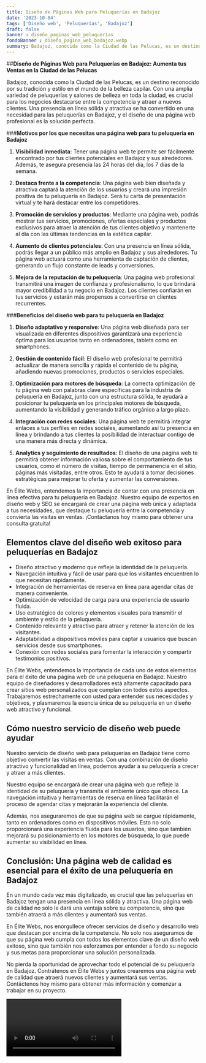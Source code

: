 ```yaml
---
title: Diseño de Páginas Web para Peluquerías en Badajoz
date: '2023-10-04'
tags: ['Diseño web', 'Peluquerías', 'Badajoz']
draft: false
banner : diseño_paginas_web_peluquerías
fondoBanner : diseño_pagina_web_badajoz.webp
summary: Badajoz, conocida como la Ciudad de las Pelucas, es un destino reconocido por su tradición y estilo en el mundo de la belleza capilar. Con una amplia variedad de peluquerías y salones de belleza en toda la ciudad, es crucial para los negocios destacarse entre la competencia y atraer a nuevos clientes. Una presencia en línea sólida y atractiva se ha convertido en una necesidad para las peluquerías en Badajoz, y el diseño de una página web profesional es la solución perfecta.
---
```


##**Diseño de Páginas Web para Peluquerías en Badajoz: Aumenta tus Ventas en la Ciudad de las Pelucas**

Badajoz, conocida como la Ciudad de las Pelucas, es un destino reconocido por su tradición y estilo en el mundo de la belleza capilar. Con una amplia variedad de peluquerías y salones de belleza en toda la ciudad, es crucial para los negocios destacarse entre la competencia y atraer a nuevos clientes. Una presencia en línea sólida y atractiva se ha convertido en una necesidad para las peluquerías en Badajoz, y el diseño de una página web profesional es la solución perfecta.

###**Motivos por los que necesitas una página web para tu peluquería en Badajoz** 

1. **Visibilidad inmediata**: Tener una página web te permite ser fácilmente encontrado por tus clientes potenciales en Badajoz y sus alrededores. Además, te asegura presencia las 24 horas del día, los 7 días de la semana.

2. **Destaca frente a la competencia**: Una página web bien diseñada y atractiva captará la atención de los usuarios y creará una impresión positiva de tu peluquería en Badajoz. Será tu carta de presentación virtual y te hará destacar entre los competidores.

3. **Promoción de servicios y productos**: Mediante una página web, podrás mostrar tus servicios, promociones, ofertas especiales y productos exclusivos para atraer la atención de tus clientes objetivo y mantenerte al día con las últimas tendencias en la estética capilar.

4. **Aumento de clientes potenciales**: Con una presencia en línea sólida, podrás llegar a un público más amplio en Badajoz y sus alrededores. Tu página web actuará como una herramienta de captación de clientes, generando un flujo constante de leads y conversiones.

5. **Mejora de la reputación de tu peluquería**: Una página web profesional transmitirá una imagen de confianza y profesionalismo, lo que brindará mayor credibilidad a tu negocio en Badajoz. Los clientes confiarán en tus servicios y estarán más propensos a convertirse en clientes recurrentes.

###**Beneficios del diseño web para tu peluquería en Badajoz**

1. **Diseño adaptativo y responsive**: Una página web diseñada para ser visualizada en diferentes dispositivos garantizará una experiencia óptima para los usuarios tanto en ordenadores, tablets como en smartphones.

2. **Gestión de contenido fácil**: El diseño web profesional te permitirá actualizar de manera sencilla y rápida el contenido de tu página, añadiendo nuevas promociones, productos o servicios especiales.

3. **Optimización para motores de búsqueda**: La correcta optimización de tu página web con palabras clave específicas para la industria de peluquería en Badajoz, junto con una estructura sólida, te ayudará a posicionar tu peluquería en los principales motores de búsqueda, aumentando la visibilidad y generando tráfico orgánico a largo plazo.

4. **Integración con redes sociales**: Una página web te permitirá integrar enlaces a tus perfiles en redes sociales, aumentando así tu presencia en línea y brindando a tus clientes la posibilidad de interactuar contigo de una manera más directa y dinámica.

5. **Analytics y seguimiento de resultados**: El diseño de una página web te permitirá obtener información valiosa sobre el comportamiento de tus usuarios, como el número de visitas, tiempo de permanencia en el sitio, páginas más visitadas, entre otros. Esto te ayudará a tomar decisiones estratégicas para mejorar tu oferta y aumentar las conversiones.

En Élite Webs, entendemos la importancia de contar con una presencia en línea efectiva para tu peluquería en Badajoz. Nuestro equipo de expertos en diseño web y SEO se encargará de crear una página web única y adaptada a tus necesidades, que destaque tu peluquería entre la competencia y convierta las visitas en ventas. ¡Contáctanos hoy mismo para obtener una consulta gratuita!

<GifSeo />

<Cta />

## Elementos clave del diseño web exitoso para peluquerías en Badajoz

- Diseño atractivo y moderno que refleje la identidad de la peluquería.
- Navegación intuitiva y fácil de usar para que los visitantes encuentren lo que necesitan rápidamente.
- Integración de herramientas de reserva en línea para agendar citas de manera conveniente.
- Optimización de velocidad de carga para una experiencia de usuario fluida.
- Uso estratégico de colores y elementos visuales para transmitir el ambiente y estilo de la peluquería.
- Contenido relevante y atractivo para atraer y retener la atención de los visitantes.
- Adaptabilidad a dispositivos móviles para captar a usuarios que buscan servicios desde sus smartphones.
- Conexión con redes sociales para fomentar la interacción y compartir testimonios positivos.

En Élite Webs, entendemos la importancia de cada uno de estos elementos para el éxito de una página web de una peluquería en Badajoz. Nuestro equipo de diseñadores y desarrolladores está altamente capacitado para crear sitios web personalizados que cumplan con todos estos aspectos. Trabajaremos estrechamente con usted para entender sus necesidades y objetivos, y plasmaremos la esencia única de su peluquería en un diseño web atractivo y funcional.

## Cómo nuestro servicio de diseño web puede ayudar

Nuestro servicio de diseño web para peluquerías en Badajoz tiene como objetivo convertir las visitas en ventas. Con una combinación de diseño atractivo y funcionalidad en línea, podemos ayudar a su peluquería a crecer y atraer a más clientes.

Nuestro equipo se encargará de crear una página web que refleje la identidad de su peluquería y transmita el ambiente único que ofrece. La navegación intuitiva y herramientas de reserva en línea facilitarán el proceso de agendar citas y mejorarán la experiencia del cliente.

Además, nos aseguraremos de que su página web se cargue rápidamente, tanto en ordenadores como en dispositivos móviles. Esto no solo proporcionará una experiencia fluida para los usuarios, sino que también mejorará su posicionamiento en los motores de búsqueda, lo que puede aumentar su visibilidad en línea.

## Conclusión: Una página web de calidad es esencial para el éxito de una peluquería en Badajoz

En un mundo cada vez más digitalizado, es crucial que las peluquerías en Badajoz tengan una presencia en línea sólida y atractiva. Una página web de calidad no solo le dará una ventaja sobre su competencia, sino que también atraerá a más clientes y aumentará sus ventas.

En Élite Webs, nos enorgullece ofrecer servicios de diseño y desarrollo web que destacan por encima de la competencia. No solo nos aseguramos de que su página web cumpla con todos los elementos clave de un diseño web exitoso, sino que también nos esforzamos por entender a fondo su negocio y sus metas para proporcionar una solución personalizada.

No pierda la oportunidad de aprovechar todo el potencial de su peluquería en Badajoz. Contrátenos en Élite Webs y juntos crearemos una página web de calidad que atraerá nuevos clientes y aumentará sus ventas. Contáctenos hoy mismo para obtener más información y comenzar a trabajar en su proyecto.

<Video />

<CtaBot job='Peluquerías' city='Badajoz'/>

<Gmaps query='Badajoz+españa+maps' />